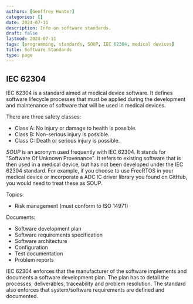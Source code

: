 ```yaml
---
authors: [Geoffrey Hunter]
categories: []
date: 2024-07-11
description: Info on software standards.
draft: false
lastmod: 2024-07-11
tags: [programming, standards, SOUP, IEC 62304, medical devices]
title: Software Standards
type: page
---
```


<WarningIsNotes />

## IEC 62304

IEC 62304 is a standard aimed at medical device software. It defines software lifecycle processes that must be applied during the development and maintenance of software that will be used in medical devices.

There are three safety classes:

* Class A: No injury or damage to health is possible.
* Class B: Non-serious injury is possible.
* Class C: Death or serious injury is possible.

_SOUP_ is an acronym used frequently with IEC 62304. It stands for "Software Of Unknown Provenance". It refers to existing software that is then used in a medical device, but has not been developed under the IEC 62304 standard. For example, if you choose to use FreeRTOS in your medical device or incorporate a ADC IC driver library you found on GitHub, you would need to treat these as SOUP.

Topics:

* Risk management (must conform to ISO 14971)

Documents:

* Software development plan
* Software requirements specification
* Software architecture
* Configuration
* Test documentation
* Problem reports

IEC 62304 enforces that the manufacturer of the software implements and documents a software development plan. The plan has to detail the processes, deliverables, traceability and problem resolution. The standard also enforces that system/software requirements are defined and documented.
